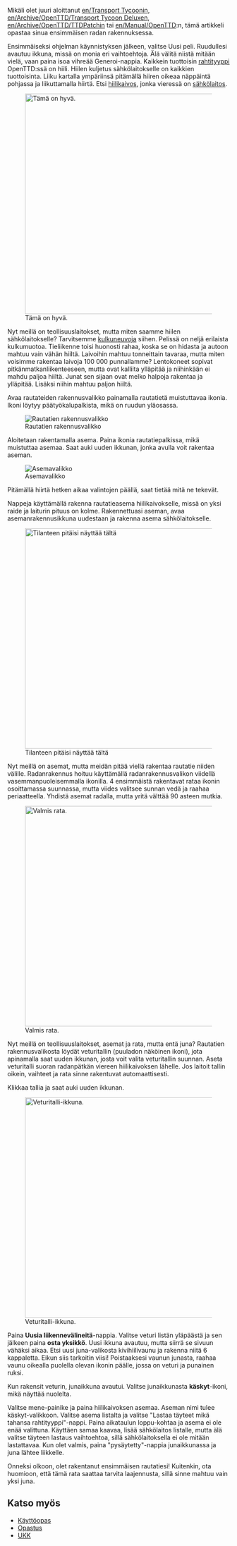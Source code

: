 {{fi/Tutorial}}

Mikäli olet juuri aloittanut [[en/Transport Tycoon]]in, [[en/Archive/OpenTTD/Transport Tycoon Deluxe]]n, [[en/Archive/OpenTTD/TTDPatch]]in tai [[en/Manual/OpenTTD]]:n, tämä artikkeli opastaa sinua ensimmäisen radan rakennuksessa.

Ensimmäiseksi ohjelman käynnistyksen jälkeen, valitse Uusi peli. Ruudullesi avautuu ikkuna, missä on monia eri vaihtoehtoja. Älä välitä niistä mitään vielä, vaan paina isoa vihreää Generoi-nappia.  Kaikkein tuottoisin [[fi/rahtityypit|rahtityyppi]] OpenTTD:ssä on hiili. Hiilen kuljetus sähkölaitokselle on kaikkien tuottoisinta. Liiku kartalla ympäriinsä pitämällä hiiren oikeaa näppäintä pohjassa ja liikuttamalla hiirtä. Etsi [[fi/hiilikaivos|hiilikaivos]], jonka vieressä on [[fi/sähkölaitos|sähkölaitos]].

[[File:en/tutorial1.png|thumb|500px|center|Tämä on hyvä.]]

Nyt meillä on teollisuuslaitokset, mutta miten saamme hiilen sähkölaitokselle? Tarvitsemme [[fi/Vehicles|kulkuneuvoja]] siihen. Pelissä on neljä erilaista kulkumuotoa. Tieliikenne toisi huonosti rahaa, koska se on hidasta ja autoon mahtuu vain vähän hiiltä. Laivoihin mahtuu tonneittain tavaraa, mutta miten voisimme rakentaa laivoja 100 000 punnallamme? Lentokoneet sopivat pitkänmatkanliikenteeseen, mutta ovat kalliita ylläpitää ja niihinkään ei mahdu paljoa hiiltä. Junat sen sijaan ovat melko halpoja rakentaa ja ylläpitää. Lisäksi niihin mahtuu paljon hiiltä.

Avaa rautateiden rakennusvalikko painamalla rautatietä muistuttavaa ikonia. Ikoni löytyy päätyökalupalkista, mikä on ruudun yläosassa.

[[File:en/Railroad Construction.png|center|Rautatien rakennusvalikko]]

Aloitetaan rakentamalla asema. Paina ikonia rautatiepalkissa, mikä muistuttaa asemaa. Saat auki uuden ikkunan, jonka avulla voit rakentaa aseman.

[[File:en/stationgui.png|center|frame|Asemavalikko]]

Pitämällä hiirtä hetken aikaa valintojen päällä, saat tietää mitä ne tekevät.

Nappeja käyttämällä rakenna rautatieasema hiilikaivokselle, missä on yksi raide ja laiturin pituus on kolme. Rakennettuasi aseman, avaa asemanrakennusikkuna uudestaan ja rakenna asema sähkölaitokselle.

[[File:en/tutorial2.png|thumb|500px|center|Tilanteen pitäisi näyttää tältä]]

Nyt meillä on asemat, mutta meidän pitää viellä rakentaa rautatie niiden välille. Radanrakennus hoituu käyttämällä radanrakennusvalikon viidellä vasemmanpuoleisemmalla ikonilla. 4 ensimmäistä rakentavat rataa ikonin osoittamassa suunnassa, mutta viides valitsee sunnan vedä ja raahaa periaatteella. Yhdistä asemat radalla, mutta yritä välttää 90 asteen mutkia.

[[File:en/tutorial3.png|thumb|500px|center|Valmis rata.]]

Nyt meillä on teollisuuslaitokset, asemat ja rata, mutta entä juna? Rautatien rakennusvalikosta löydät veturitallin (puuladon näköinen ikoni), jota apinamalla saat uuden ikkunan, josta voit valita veturitallin suunnan. Aseta veturitalli suoran radanpätkän viereen hiilikaivoksen lähelle. Jos laitoit tallin oikein, vaihteet ja rata sinne rakentuvat automaattisesti.

Klikkaa tallia ja saat auki uuden ikkunan.

[[File:en/tutorial4.png|thumb|500px|center|Veturitalli-ikkuna.]]

Paina '''Uusia liikennevälineitä'''-nappia. Valitse veturi listän yläpäästä ja sen jälkeen paina '''osta yksikkö'''. Uusi ikkuna avautuu, mutta siirrä se sivuun vähäksi aikaa. Etsi uusi juna-valikosta kivihiilivaunu ja rakenna niitä 6 kappaletta. Eikun siis tarkoitin viisi! Poistaaksesi vaunun junasta, raahaa vaunu oikealla puolella olevan ikonin päälle, jossa on veturi ja punainen ruksi.

Kun rakensit veturin, junaikkuna avautui. Valitse junaikkunasta '''käskyt'''-ikoni, mikä näyttää nuolelta.

Valitse mene-painike ja paina hiilikaivoksen asemaa. Aseman nimi tulee käskyt-valikkoon. Valitse asema listalta ja valitse "Lastaa täyteet mikä tahansa rahtityyppi"-nappi. Paina aikataulun loppu-kohtaa ja asema ei ole enää valittuna. Käyttäen samaa kaavaa, lisää sähkölaitos listalle, mutta älä valitse täyteen lastaus vaihtoehtoa, sillä sähkölaitoksella ei ole mitään lastattavaa. Kun olet valmis, paina "pysäytetty"-nappia junaikkunassa ja juna lähtee liikkelle.

Onneksi olkoon, olet rakentanut ensimmäisen rautatiesi! Kuitenkin, ota huomioon, että tämä rata saattaa tarvita laajennusta, sillä sinne mahtuu vain yksi juna.

==Katso myös==
*[[fi/Manual/OpenTTD|Käyttöopas]]
*[[fi/Tutorial|Opastus]]
*[[fi/FAQ|UKK]]